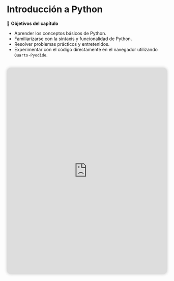 # Introducción a Python

🎯 **Objetivos del capítulo**

- Aprender los conceptos básicos de Python.
- Familiarizarse con la sintaxis y funcionalidad de Python.
- Resolver problemas prácticos y entretenidos.
- Experimentar con el código directamente en el navegador utilizando `Quarto-Pyodide`.

::: {style="display: flex; justify-content: center; margin: 2rem 0;"}

<iframe 
    src="https://pyschool-v1.streamlit.app/taller1?embed=true"
    frameborder="0"
    width="950"
    height="650"
    style="max-width: 100%; border-radius: 12px; box-shadow: 0 0 10px rgba(0,0,0,0.2);"
></iframe>

:::